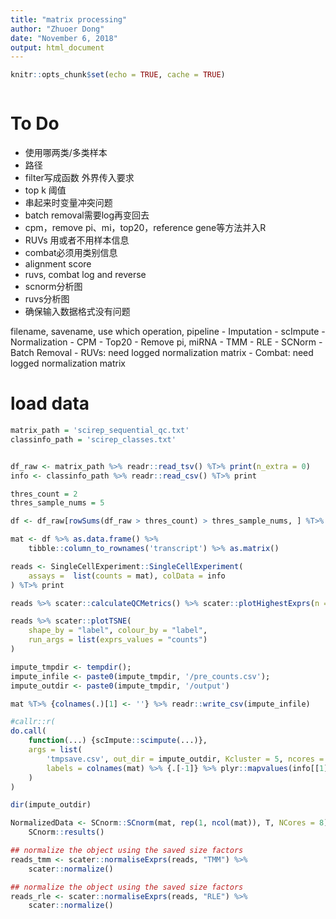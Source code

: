 ```yaml
---
title: "matrix processing"
author: "Zhuoer Dong"
date: "November 6, 2018"
output: html_document
---
```


```r
knitr::opts_chunk$set(echo = TRUE, cache = TRUE)
```



```r
```

# To Do
- 使用哪两类/多类样本
- 路径
- filter写成函数 外界传入要求
- top k 阈值
- 串起来时变量冲突问题
- batch removal需要log再变回去
- cpm，remove pi、mi，top20，reference gene等方法并入R
- RUVs 用或者不用样本信息
- combat必须用类别信息
- alignment score
- ruvs, combat log and reverse
- scnorm分析图
- ruvs分析图
- 确保输入数据格式没有问题

filename, savename, use which operation, pipeline
- Imputation
    - scImpute
- Normalization
    - CPM
    - Top20
    - Remove pi, miRNA
    - TMM
    - RLE
    - SCNorm
- Batch Removal
    - RUVs: need logged normalization matrix
    - Combat: need logged normalization matrix

# load data


```r
matrix_path = 'scirep_sequential_qc.txt'
classinfo_path = 'scirep_classes.txt'


df_raw <- matrix_path %>% readr::read_tsv() %T>% print(n_extra = 0)
info <- classinfo_path %>% readr::read_csv() %T>% print
```

```r
thres_count = 2
thres_sample_nums = 5

df <- df_raw[rowSums(df_raw > thres_count) > thres_sample_nums, ] %T>% print(n_extra = 0)
```

```r
mat <- df %>% as.data.frame() %>% 
    tibble::column_to_rownames('transcript') %>% as.matrix()
```

```r
reads <- SingleCellExperiment::SingleCellExperiment(
    assays =  list(counts = mat), colData = info
) %T>% print
```


```r
reads %>% scater::calculateQCMetrics() %>% scater::plotHighestExprs(n = 20)
```

```r
reads %>% scater::plotTSNE(
    shape_by = "label", colour_by = "label", 
    run_args = list(exprs_values = "counts")
)
```


```r
impute_tmpdir <- tempdir();
impute_infile <- paste0(impute_tmpdir, '/pre_counts.csv');
impute_outdir <- paste0(impute_tmpdir, '/output')

mat %T>% {colnames(.)[1] <- ''} %>% readr::write_csv(impute_infile)

#callr::r(
do.call(
    function(...) {scImpute::scimpute(...)}, 
    args = list(
        'tmpsave.csv', out_dir = impute_outdir, Kcluster = 5, ncores = 2, labeled = TRUE, 
        labels = colnames(mat) %>% {.[-1]} %>% plyr::mapvalues(info[[1]], info[[2]], F)
    )
)

dir(impute_outdir)
```





```r
NormalizedData <- SCnorm::SCnorm(mat, rep(1, ncol(mat)), T, NCores = 8) %>% 
    SCnorm::results()
```



```r
## normalize the object using the saved size factors
reads_tmm <- scater::normaliseExprs(reads, "TMM") %>% 
    scater::normalize()
```



```r
## normalize the object using the saved size factors
reads_rle <- scater::normaliseExprs(reads, "RLE") %>%
    scater::normalize()
```



```r
```


